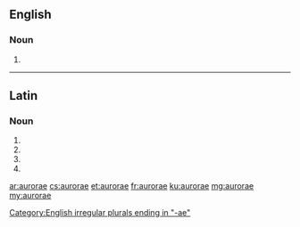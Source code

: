 {{also|auroræ}}
==English==

===Noun===
{{head|en}}

# {{en-irregular plural of|aurora}}

[[Category:English irregular plurals ending in "-ae"]]

----

==Latin==

===Noun===
{{la-noun-form|aurōrae}}

# {{inflection of|aurōra||nom|p|lang=la}}
# {{inflection of|aurōra||gen|s|lang=la}}
# {{inflection of|aurōra||dat|s|lang=la}}
# {{inflection of|aurōra||voc|p|lang=la}}

[[ar:aurorae]]
[[cs:aurorae]]
[[et:aurorae]]
[[fr:aurorae]]
[[ku:aurorae]]
[[mg:aurorae]]
[[my:aurorae]]